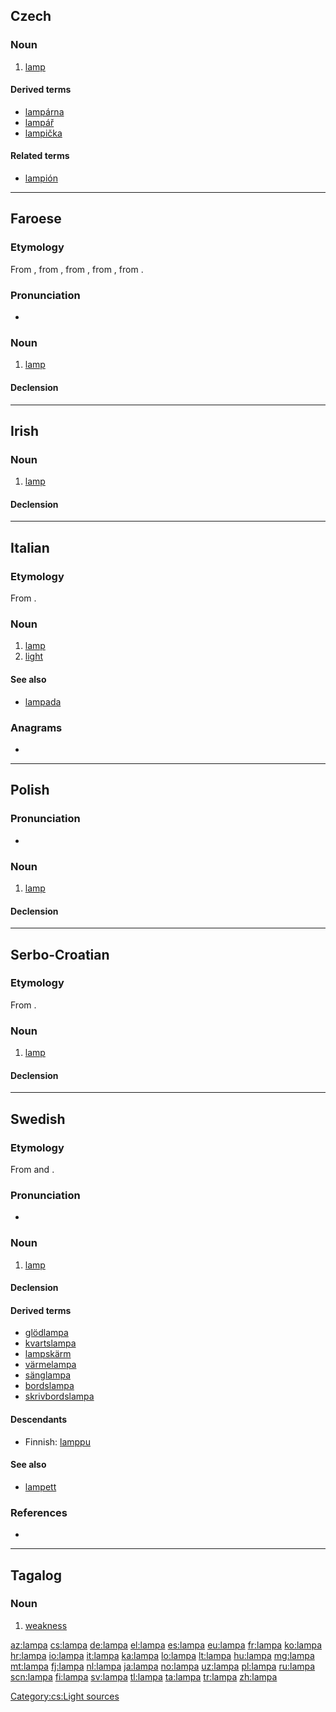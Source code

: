 {{also|lámpa|lampą}}
==Czech==

===Noun===
{{cs-noun|g=f}}

# [[lamp]]

====Derived terms====
* [[lampárna]]
* [[lampář]]
* [[lampička]]

====Related terms====
* [[lampión]]

[[Category:cs:Light sources]]

----

==Faroese==

===Etymology===
From {{etyl|da|fo}} {{term|lampe|lang=da}}, from {{etyl|non|fo}} {{term|lampi|lang=non}}, from {{etyl|gml|fo}} {{term|lampe|lang=gml}}, from {{etyl|la|fo}} {{term|lampas|lang=la}}, from {{etyl|grc|fo}} {{term|λαμπάς|tr=lampas||torch|lang=grc}}.

===Pronunciation===
* {{IPA|/ˈlam̥pa/|lang=fo}}

===Noun===
{{fo-noun|f|lampu|lampur}}

# [[lamp]]

====Declension====
{{fo-decl-noun-f1|lamp}}

----

==Irish==

===Noun===
{{head|ga|noun|g=m}}

# [[lamp]]

====Declension====
{{ga-noun-m4|l|ampa|ampaí}}

----

==Italian==

===Etymology===
From {{etyl|fro|it}} {{term|lampe|lang=fro}}.

===Noun===
{{it-noun||f||lampe}}

# [[lamp]]
# [[light]]

====See also====
* [[lampada]]

===Anagrams===
* {{l|it|palma}}

----

==Polish==
{{wikipedia|lang=pl|dab=Lampa}}

===Pronunciation===
* {{audio|Pl-lampa.ogg|Audio}}

===Noun===
{{pl-noun|f}}

# [[lamp]]

====Declension====
{{pl-decl-noun-f|lam|p}}

----

==Serbo-Croatian==

===Etymology===
From {{etyl|de|sh}} {{term|Lampe|lang=de}}.

===Noun===
{{sh-noun|g=f|head=lȃmpa|r|лампа|ла̑мпа}}

# [[lamp]]

====Declension====
{{sh-decl-noun
|lampa|lampe
|lampe|lȃmpā / lȃmpī
|lampi|lampama
|lampu|lampe
|lampo|lampe
|lampi|lampama
|lampom|lampama
}}

----

==Swedish==

===Etymology===
From {{etyl|de|sv}} and {{etyl|fr|sv}}.

===Pronunciation===
* {{audio|Sv-en lampa.ogg|Audio}}

===Noun===
{{sv-noun|c}}
# [[lamp]]

====Declension====
{{sv-noun-reg-or|lamp}}

====Derived terms====
* [[glödlampa]]
* [[kvartslampa]]
* [[lampskärm]]
* [[värmelampa]]
* [[sänglampa]]
* [[bordslampa]]
* [[skrivbordslampa]]

====Descendants====
* Finnish: [[lamppu]]

====See also====
* [[lampett]]

===References===
* {{R:Hakkinen 2005}}

----

==Tagalog==

===Noun===
{{tl-noun}}

# [[weakness]]

[[az:lampa]]
[[cs:lampa]]
[[de:lampa]]
[[el:lampa]]
[[es:lampa]]
[[eu:lampa]]
[[fr:lampa]]
[[ko:lampa]]
[[hr:lampa]]
[[io:lampa]]
[[it:lampa]]
[[ka:lampa]]
[[lo:lampa]]
[[lt:lampa]]
[[hu:lampa]]
[[mg:lampa]]
[[mt:lampa]]
[[fj:lampa]]
[[nl:lampa]]
[[ja:lampa]]
[[no:lampa]]
[[uz:lampa]]
[[pl:lampa]]
[[ru:lampa]]
[[scn:lampa]]
[[fi:lampa]]
[[sv:lampa]]
[[tl:lampa]]
[[ta:lampa]]
[[tr:lampa]]
[[zh:lampa]]